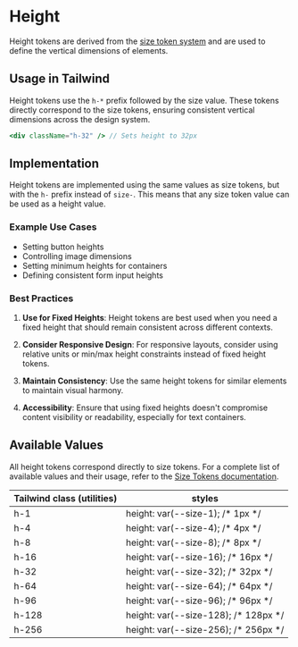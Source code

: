 
<Meta title="Foundations/Dimensions/Size/Height" of={Height} />

# Height

Height tokens are derived from the [size token system](?path=/docs/foundations-dimensions-size--docs) and are used to define the vertical dimensions of elements.

## Usage in Tailwind

Height tokens use the `h-*` prefix followed by the size value. These tokens directly correspond to the size tokens, ensuring consistent vertical dimensions across the design system.

```jsx
<div className="h-32" /> // Sets height to 32px
```

## Implementation

Height tokens are implemented using the same values as size tokens, but with the `h-` prefix instead of `size-`. This means that any size token value can be used as a height value.

### Example Use Cases

- Setting button heights
- Controlling image dimensions
- Setting minimum heights for containers
- Defining consistent form input heights

### Best Practices

1. **Use for Fixed Heights**: Height tokens are best used when you need a fixed height that should remain consistent across different contexts.

2. **Consider Responsive Design**: For responsive layouts, consider using relative units or min/max height constraints instead of fixed height tokens.

3. **Maintain Consistency**: Use the same height tokens for similar elements to maintain visual harmony.

4. **Accessibility**: Ensure that using fixed heights doesn't compromise content visibility or readability, especially for text containers.

## Available Values

All height tokens correspond directly to size tokens. For a complete list of available values and their usage, refer to the [Size Tokens documentation](?path=/docs/foundations-dimensions-size--docs#available-values).

<Canvas></Canvas>

<div className="my-24 overflow-hidden rounded-lg">
  <table className="w-full">
    <thead>
      <tr className="border-b border-muted bg-muted">
        <th className="font-medium p-12 text-left text-on-accent body-3">
          Tailwind class (utilities)
        </th>
        <th className="font-medium p-12 text-left text-on-accent body-3">
          styles
        </th>
      </tr>
    </thead>
    <tbody className="bg-canvas">
      <tr className="border-b border-muted">
        <td className="text-accent p-12 font-mono body-4">h-1</td>
        <td className="p-12 font-mono text-muted body-4">
          height: var(--size-1); /* 1px */
        </td>
      </tr>
      <tr className="border-b border-muted">
        <td className="text-accent p-12 font-mono body-4">h-4</td>
        <td className="p-12 font-mono text-muted body-4">
          height: var(--size-4); /* 4px */
        </td>
      </tr>
      <tr className="border-b border-muted">
        <td className="text-accent p-12 font-mono body-4">h-8</td>
        <td className="p-12 font-mono text-muted body-4">
          height: var(--size-8); /* 8px */
        </td>
      </tr>
      <tr className="border-b border-muted">
        <td className="text-accent p-12 font-mono body-4">h-16</td>
        <td className="p-12 font-mono text-muted body-4">
          height: var(--size-16); /* 16px */
        </td>
      </tr>
      <tr className="border-b border-muted">
        <td className="text-accent p-12 font-mono body-4">h-32</td>
        <td className="p-12 font-mono text-muted body-4">
          height: var(--size-32); /* 32px */
        </td>
      </tr>
      <tr className="border-b border-muted">
        <td className="text-accent p-12 font-mono body-4">h-64</td>
        <td className="p-12 font-mono text-muted body-4">
          height: var(--size-64); /* 64px */
        </td>
      </tr>
      <tr className="border-b border-muted">
        <td className="text-accent p-12 font-mono body-4">h-96</td>
        <td className="p-12 font-mono text-muted body-4">
          height: var(--size-96); /* 96px */
        </td>
      </tr>
      <tr className="border-b border-muted">
        <td className="text-accent p-12 font-mono body-4">h-128</td>
        <td className="p-12 font-mono text-muted body-4">
          height: var(--size-128); /* 128px */
        </td>
      </tr>
      <tr>
        <td className="text-accent p-12 font-mono body-4">h-256</td>
        <td className="p-12 font-mono text-muted body-4">
          height: var(--size-256); /* 256px */
        </td>
      </tr>
    </tbody>
  </table>
</div>
